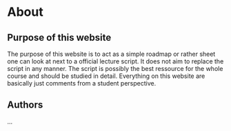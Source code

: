 
# About

 

## Purpose of this website
The purpose of this website is to act as a simple roadmap or rather sheet one can look at next to a official lecture script. It does not aim to replace the script in any manner. The script is possibly the best ressource for the whole course and should be studied in detail.
Everything on this website are basically just comments from a student perspective.

## Authors
... 
